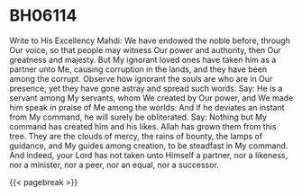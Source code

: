 # BH06114 {#sec-bh06114 .unnumbered}

Write to His Excellency Mahdi: We have endowed the noble before, through Our voice, so that people may witness Our power and authority, then Our greatness and majesty. But My ignorant loved ones have taken him as a partner unto Me, causing corruption in the lands, and they have been among the corrupt. Observe how ignorant the souls are who are in Our presence, yet they have gone astray and spread such words. Say: He is a servant among My servants, whom We created by Our power, and We made him speak in praise of Me among the worlds. And if he deviates an instant from My command, he will surely be obliterated. Say: Nothing but My command has created him and his likes. Allah has grown them from this tree. They are the clouds of mercy, the rains of bounty, the lamps of guidance, and My guides among creation, to be steadfast in My command. And indeed, your Lord has not taken unto Himself a partner, nor a likeness, nor a minister, nor a peer, nor an equal, nor a successor.

{{< pagebreak >}}
